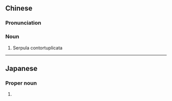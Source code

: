 {{also|龙介}}
==Chinese==
{{zh-forms|s=龙介}}

===Pronunciation===
{{zh-pron
|m=lóngjiè
|cat=n
}}

===Noun===
{{zh-noun}}

# Serpula contortuplicata

{{zh-cat|Zoology}}

----

==Japanese==
{{ja-kanjitab|りゅう|すけ}}

===Proper noun===
{{ja-pos|proper|りゅうすけ}}

# {{given name|male|lang=ja|sort=りゅうすけ}}